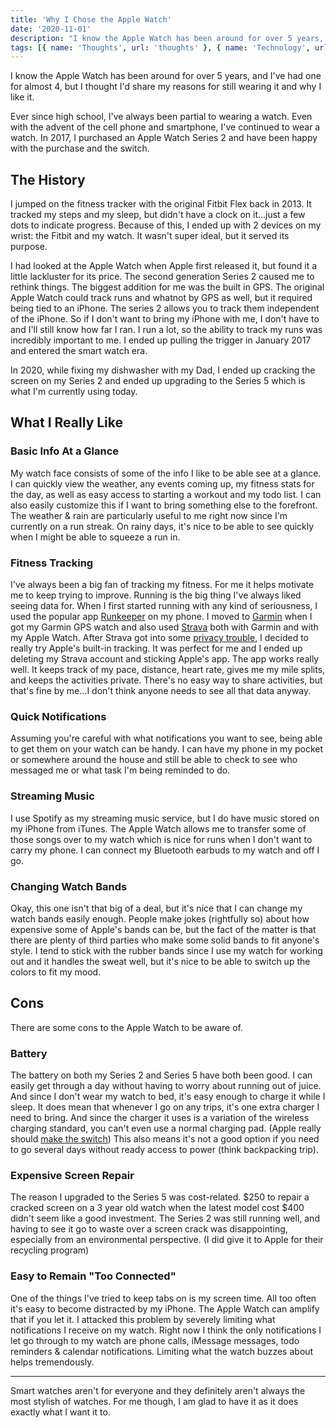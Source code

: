 ```yaml
---
title: 'Why I Chose the Apple Watch'
date: '2020-11-01'
description: "I know the Apple Watch has been around for over 5 years, and I've had one for almost 4, but I thought I'd share my reasons for still wearing it and why I like it."
tags: [{ name: 'Thoughts', url: 'thoughts' }, { name: 'Technology', url: 'technology' }, { name: 'Apple', url: 'apple' }]
---
```


I know the Apple Watch has been around for over 5 years, and I've had one for almost 4, but I thought I'd share my reasons for still wearing it and why I like it.

Ever since high school, I've always been partial to wearing a watch. Even with the advent of the cell phone and smartphone, I've continued to wear a watch. In 2017, I purchased an Apple Watch Series 2 and have been happy with the purchase and the switch.

<PostImage src="/images/posts/2020-11-01-apple-watch/applewatch.jpg" alt="My Apple Watch" width={1199} height={898} shadowed centered />

## The History

I jumped on the fitness tracker with the original Fitbit Flex back in 2013. It tracked my steps and my sleep, but didn't have a clock on it...just a few dots to indicate progress. Because of this, I ended up with 2 devices on my wrist: the Fitbit and my watch. It wasn't super ideal, but it served its purpose.

I had looked at the Apple Watch when Apple first released it, but found it a little lackluster for its price. The second generation Series 2 caused me to rethink things. The biggest addition for me was the built in GPS. The original Apple Watch could track runs and whatnot by GPS as well, but it required being tied to an iPhone. The series 2 allows you to track them independent of the iPhone. So if I don't want to bring my iPhone with me, I don't have to and I'll still know how far I ran. I run a lot, so the ability to track my runs was incredibly important to me. I ended up pulling the trigger in January 2017 and entered the smart watch era.

In 2020, while fixing my dishwasher with my Dad, I ended up cracking the screen on my Series 2 and ended up upgrading to the Series 5 which is what I'm currently using today.

## What I Really Like

### Basic Info At a Glance

My watch face consists of some of the info I like to be able see at a glance. I can quickly view the weather, any events coming up, my fitness stats for the day, as well as easy access to starting a workout and my todo list. I can also easily customize this if I want to bring something else to the forefront. The weather & rain are particularly useful to me right now since I'm currently on a run streak. On rainy days, it's nice to be able to see quickly when I might be able to squeeze a run in.

### Fitness Tracking

I've always been a big fan of tracking my fitness. For me it helps motivate me to keep trying to improve. Running is the big thing I've always liked seeing data for. When I first started running with any kind of seriousness, I used the popular app [Runkeeper](https://runkeeper.com/cms/) on my phone. I moved to [Garmin](https://connect.garmin.com/) when I got my Garmin GPS watch and also used [Strava](https://www.strava.com/) both with Garmin and with my Apple Watch. After Strava got into some [privacy trouble](https://www.theguardian.com/world/2018/jan/28/fitness-tracking-app-gives-away-location-of-secret-us-army-bases), I decided to really try Apple's built-in tracking. It was perfect for me and I ended up deleting my Strava account and sticking Apple's app. The app works really well. It keeps track of my pace, distance, heart rate, gives me my mile splits, and keeps the activities private. There's no easy way to share activities, but that's fine by me...I don't think anyone needs to see all that data anyway.

### Quick Notifications

Assuming you're careful with what notifications you want to see, being able to get them on your watch can be handy. I can have my phone in my pocket or somewhere around the house and still be able to check to see who messaged me or what task I'm being reminded to do.

### Streaming Music

I use Spotify as my streaming music service, but I do have music stored on my iPhone from iTunes. The Apple Watch allows me to transfer some of those songs over to my watch which is nice for runs when I don't want to carry my phone. I can connect my Bluetooth earbuds to my watch and off I go.

### Changing Watch Bands

Okay, this one isn't that big of a deal, but it's nice that I can change my watch bands easily enough. People make jokes (rightfully so) about how expensive some of Apple's bands can be, but the fact of the matter is that there are plenty of third parties who make some solid bands to fit anyone's style. I tend to stick with the rubber bands since I use my watch for working out and it handles the sweat well, but it's nice to be able to switch up the colors to fit my mood.

## Cons

There are some cons to the Apple Watch to be aware of.

### Battery

The battery on both my Series 2 and Series 5 have both been good. I can easily get through a day without having to worry about running out of juice. And since I don't wear my watch to bed, it's easy enough to charge it while I sleep. It does mean that whenever I go on any trips, it's one extra charger I need to bring. And since the charger it uses is a variation of the wireless charging standard, you can't even use a normal charging pad. (Apple really should [make the switch](https://www.theverge.com/2020/9/29/21441290/apple-watch-qi-wireless-charging-standard-environment-cable-proprietary-standard)) This also means it's not a good option if you need to go several days without ready access to power (think backpacking trip).

### Expensive Screen Repair

The reason I upgraded to the Series 5 was cost-related. $250 to repair a cracked screen on a 3 year old watch when the latest model cost $400 didn't seem like a good investment. The Series 2 was still running well, and having to see it go to waste over a screen crack was disappointing, especially from an environmental perspective. (I did give it to Apple for their recycling program)

### Easy to Remain "Too Connected"

One of the things I've tried to keep tabs on is my screen time. All too often it's easy to become distracted by my iPhone. The Apple Watch can amplify that if you let it. I attacked this problem by severely limiting what notifications I receive on my watch. Right now I think the only notifications I let go through to my watch are phone calls, iMessage messages, todo reminders & calendar notifications. Limiting what the watch buzzes about helps tremendously.

<hr />

Smart watches aren't for everyone and they definitely aren't always the most stylish of watches. For me though, I am glad to have it as it does exactly what I want it to.
